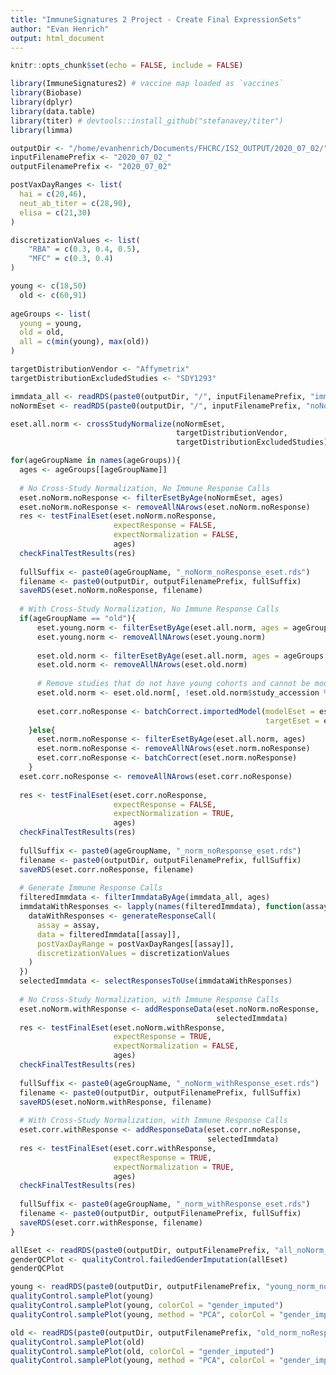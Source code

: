```yaml
---
title: "ImmuneSignatures 2 Project - Create Final ExpressionSets"
author: "Evan Henrich"
output: html_document
---
```


```r
knitr::opts_chunk$set(echo = FALSE, include = FALSE)
```

```r
library(ImmuneSignatures2) # vaccine map loaded as `vaccines`
library(Biobase)
library(dplyr)
library(data.table)
library(titer) # devtools::install_github("stefanavey/titer")
library(limma)
```

```r
outputDir <- "/home/evanhenrich/Documents/FHCRC/IS2_OUTPUT/2020_07_02/"
inputFilenamePrefix <- "2020_07_02_"
outputFilenamePrefix <- "2020_07_02"

postVaxDayRanges <- list(
  hai = c(20,46),
  neut_ab_titer = c(28,90),
  elisa = c(21,30)
)

discretizationValues <- list(
    "RBA" = c(0.3, 0.4, 0.5),
    "MFC" = c(0.3, 0.4)
)

young <- c(18,50)
  old <- c(60,91)
  
ageGroups <- list(
  young = young,
  old = old,
  all = c(min(young), max(old))
)

targetDistributionVendor <- "Affymetrix"
targetDistributionExcludedStudies <- "SDY1293"
```

```r
immdata_all <- readRDS(paste0(outputDir, "/", inputFilenamePrefix, "immdata_all.rds"))
noNormEset <- readRDS(paste0(outputDir, "/", inputFilenamePrefix, "noNormEset.rds"))
```

```r
eset.all.norm <- crossStudyNormalize(noNormEset, 
                                     targetDistributionVendor, 
                                     targetDistributionExcludedStudies)
```

```r
for(ageGroupName in names(ageGroups)){
  ages <- ageGroups[[ageGroupName]]
  
  # No Cross-Study Normalization, No Immune Response Calls
  eset.noNorm.noResponse <- filterEsetByAge(noNormEset, ages)
  eset.noNorm.noResponse <- removeAllNArows(eset.noNorm.noResponse)
  res <- testFinalEset(eset.noNorm.noResponse, 
                       expectResponse = FALSE, 
                       expectNormalization = FALSE, 
                       ages)
  checkFinalTestResults(res)
  
  fullSuffix <- paste0(ageGroupName, "_noNorm_noResponse_eset.rds")
  filename <- paste0(outputDir, outputFilenamePrefix, fullSuffix)
  saveRDS(eset.noNorm.noResponse, filename)
  
  # With Cross-Study Normalization, No Immune Response Calls
  if(ageGroupName == "old"){
      eset.young.norm <- filterEsetByAge(eset.all.norm, ages = ageGroups[["young"]])
      eset.young.norm <- removeAllNArows(eset.young.norm)
      
      eset.old.norm <- filterEsetByAge(eset.all.norm, ages = ageGroups[["old"]])
      eset.old.norm <- removeAllNArows(eset.old.norm)
      
      # Remove studies that do not have young cohorts and cannot be modeled
      eset.old.norm <- eset.old.norm[, !eset.old.norm$study_accession %in% c("SDY1368","SDY67") ]
      
      eset.corr.noResponse <- batchCorrect.importedModel(modelEset = eset.young.norm,
                                                         targetEset = eset.old.norm)
    }else{
      eset.norm.noResponse <- filterEsetByAge(eset.all.norm, ages)
      eset.norm.noResponse <- removeAllNArows(eset.norm.noResponse)
      eset.corr.noResponse <- batchCorrect(eset.norm.noResponse)
    }
  eset.corr.noResponse <- removeAllNArows(eset.corr.noResponse)
  
  res <- testFinalEset(eset.corr.noResponse, 
                       expectResponse = FALSE, 
                       expectNormalization = TRUE, 
                       ages)
  checkFinalTestResults(res)
  
  fullSuffix <- paste0(ageGroupName, "_norm_noResponse_eset.rds")
  filename <- paste0(outputDir, outputFilenamePrefix, fullSuffix)
  saveRDS(eset.corr.noResponse, filename)
  
  # Generate Immune Response Calls
  filteredImmdata <- filterImmdataByAge(immdata_all, ages)
  immdataWithResponses <- lapply(names(filteredImmdata), function(assay){
    dataWithResponses <- generateResponseCall(
      assay = assay,
      data = filteredImmdata[[assay]],
      postVaxDayRange = postVaxDayRanges[[assay]],
      discretizationValues = discretizationValues
    )
  })
  selectedImmdata <- selectResponsesToUse(immdataWithResponses)
    
  # No Cross-Study Normalization, with Immune Response Calls
  eset.noNorm.withResponse <- addResponseData(eset.noNorm.noResponse,
                                              selectedImmdata)
  res <- testFinalEset(eset.noNorm.withResponse, 
                       expectResponse = TRUE, 
                       expectNormalization = FALSE, 
                       ages)
  checkFinalTestResults(res)
  
  fullSuffix <- paste0(ageGroupName, "_noNorm_withResponse_eset.rds")
  filename <- paste0(outputDir, outputFilenamePrefix, fullSuffix)
  saveRDS(eset.noNorm.withResponse, filename)
  
  # With Cross-Study Normalization, with Immune Response Calls
  eset.corr.withResponse <- addResponseData(eset.corr.noResponse, 
                                            selectedImmdata)
  res <- testFinalEset(eset.corr.withResponse, 
                       expectResponse = TRUE, 
                       expectNormalization = TRUE, 
                       ages)
  checkFinalTestResults(res)
  
  fullSuffix <- paste0(ageGroupName, "_norm_withResponse_eset.rds")
  filename <- paste0(outputDir, outputFilenamePrefix, fullSuffix)
  saveRDS(eset.corr.withResponse, filename)
}
```

```r
allEset <- readRDS(paste0(outputDir, outputFilenamePrefix, "all_noNorm_noResponse_eset.rds"))
genderQCPlot <- qualityControl.failedGenderImputation(allEset)
genderQCPlot

young <- readRDS(paste0(outputDir, outputFilenamePrefix, "young_norm_noResponse_eset.rds"))
qualityControl.samplePlot(young)
qualityControl.samplePlot(young, colorCol = "gender_imputed")
qualityControl.samplePlot(young, method = "PCA", colorCol = "gender_imputed")

old <- readRDS(paste0(outputDir, outputFilenamePrefix, "old_norm_noResponse_eset.rds"))
qualityControl.samplePlot(old)
qualityControl.samplePlot(old, colorCol = "gender_imputed")
qualityControl.samplePlot(young, method = "PCA", colorCol = "gender_imputed")
```
